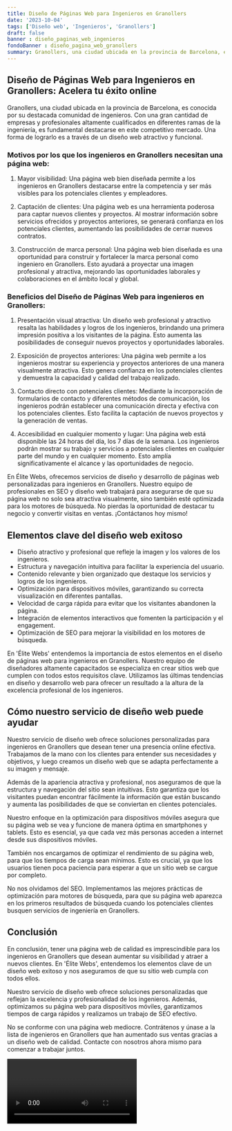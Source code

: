 ```yaml
---
title: Diseño de Páginas Web para Ingenieros en Granollers
date: '2023-10-04'
tags: ['Diseño web', 'Ingenieros', 'Granollers']
draft: false
banner : diseño_paginas_web_ingenieros
fondoBanner : diseño_pagina_web_granollers
summary: Granollers, una ciudad ubicada en la provincia de Barcelona, ​​es conocida por su destacada comunidad de ingenieros. Con una gran cantidad de empresas y profesionales altamente cualificados en diferentes ramas de la ingeniería, es fundamental destacarse en este competitivo mercado. Una forma de lograrlo es a través de un diseño web atractivo y funcional. 
---
```


## Diseño de Páginas Web para Ingenieros en Granollers: Acelera tu éxito online

Granollers, una ciudad ubicada en la provincia de Barcelona, ​​es conocida por su destacada comunidad de ingenieros. Con una gran cantidad de empresas y profesionales altamente cualificados en diferentes ramas de la ingeniería, es fundamental destacarse en este competitivo mercado. Una forma de lograrlo es a través de un diseño web atractivo y funcional. 

### Motivos por los que los ingenieros en Granollers necesitan una página web:

1. Mayor visibilidad: Una página web bien diseñada permite a los ingenieros en Granollers destacarse entre la competencia y ser más visibles para los potenciales clientes y empleadores.

2. Captación de clientes: Una página web es una herramienta poderosa para captar nuevos clientes y proyectos. Al mostrar información sobre servicios ofrecidos y proyectos anteriores, se generará confianza en los potenciales clientes, aumentando las posibilidades de cerrar nuevos contratos.

3. Construcción de marca personal: Una página web bien diseñada es una oportunidad para construir y fortalecer la marca personal como ingeniero en Granollers. Esto ayudará a proyectar una imagen profesional y atractiva, mejorando las oportunidades laborales y colaboraciones en el ámbito local y global.

### Beneficios del Diseño de Páginas Web para ingenieros en Granollers:

1. Presentación visual atractiva: Un diseño web profesional y atractivo resalta las habilidades y logros de los ingenieros, brindando una primera impresión positiva a los visitantes de la página. Esto aumenta las posibilidades de conseguir nuevos proyectos y oportunidades laborales.

2. Exposición de proyectos anteriores: Una página web permite a los ingenieros mostrar su experiencia y proyectos anteriores de una manera visualmente atractiva. Esto genera confianza en los potenciales clientes y demuestra la capacidad y calidad del trabajo realizado.

3. Contacto directo con potenciales clientes: Mediante la incorporación de formularios de contacto y diferentes métodos de comunicación, los ingenieros podrán establecer una comunicación directa y efectiva con los potenciales clientes. Esto facilita la captación de nuevos proyectos y la generación de ventas.

4. Accesibilidad en cualquier momento y lugar: Una página web está disponible las 24 horas del día, los 7 días de la semana. Los ingenieros podrán mostrar su trabajo y servicios a potenciales clientes en cualquier parte del mundo y en cualquier momento. Esto amplía significativamente el alcance y las oportunidades de negocio.

En Élite Webs, ofrecemos servicios de diseño y desarrollo de páginas web personalizadas para ingenieros en Granollers. Nuestro equipo de profesionales en SEO y diseño web trabajará para asegurarse de que su página web no solo sea atractiva visualmente, sino también esté optimizada para los motores de búsqueda. No pierdas la oportunidad de destacar tu negocio y convertir visitas en ventas. ¡Contáctanos hoy mismo!

<GifSeo />

<Cta />

## Elementos clave del diseño web exitoso

- Diseño atractivo y profesional que refleje la imagen y los valores de los ingenieros.
- Estructura y navegación intuitiva para facilitar la experiencia del usuario.
- Contenido relevante y bien organizado que destaque los servicios y logros de los ingenieros.
- Optimización para dispositivos móviles, garantizando su correcta visualización en diferentes pantallas.
- Velocidad de carga rápida para evitar que los visitantes abandonen la página.
- Integración de elementos interactivos que fomenten la participación y el engagement.
- Optimización de SEO para mejorar la visibilidad en los motores de búsqueda.

En 'Élite Webs' entendemos la importancia de estos elementos en el diseño de páginas web para ingenieros en Granollers. Nuestro equipo de diseñadores altamente capacitados se especializa en crear sitios web que cumplen con todos estos requisitos clave. Utilizamos las últimas tendencias en diseño y desarrollo web para ofrecer un resultado a la altura de la excelencia profesional de los ingenieros.

## Cómo nuestro servicio de diseño web puede ayudar

Nuestro servicio de diseño web ofrece soluciones personalizadas para ingenieros en Granollers que desean tener una presencia online efectiva. Trabajamos de la mano con los clientes para entender sus necesidades y objetivos, y luego creamos un diseño web que se adapta perfectamente a su imagen y mensaje.

Además de la apariencia atractiva y profesional, nos aseguramos de que la estructura y navegación del sitio sean intuitivas. Esto garantiza que los visitantes puedan encontrar fácilmente la información que están buscando y aumenta las posibilidades de que se conviertan en clientes potenciales.

Nuestro enfoque en la optimización para dispositivos móviles asegura que su página web se vea y funcione de manera óptima en smartphones y tablets. Esto es esencial, ya que cada vez más personas acceden a internet desde sus dispositivos móviles.

También nos encargamos de optimizar el rendimiento de su página web, para que los tiempos de carga sean mínimos. Esto es crucial, ya que los usuarios tienen poca paciencia para esperar a que un sitio web se cargue por completo.

No nos olvidamos del SEO. Implementamos las mejores prácticas de optimización para motores de búsqueda, para que su página web aparezca en los primeros resultados de búsqueda cuando los potenciales clientes busquen servicios de ingeniería en Granollers.

## Conclusión

En conclusión, tener una página web de calidad es imprescindible para los ingenieros en Granollers que desean aumentar su visibilidad y atraer a nuevos clientes. En 'Élite Webs', entendemos los elementos clave de un diseño web exitoso y nos aseguramos de que su sitio web cumpla con todos ellos.

Nuestro servicio de diseño web ofrece soluciones personalizadas que reflejan la excelencia y profesionalidad de los ingenieros. Además, optimizamos su página web para dispositivos móviles, garantizamos tiempos de carga rápidos y realizamos un trabajo de SEO efectivo.

No se conforme con una página web mediocre. Contrátenos y únase a la lista de ingenieros en Granollers que han aumentado sus ventas gracias a un diseño web de calidad. Contacte con nosotros ahora mismo para comenzar a trabajar juntos.

<Video />

<CtaBot job='Ingenieros' city='Granollers'/>

<Gmaps query='Granollers+españa+maps' />